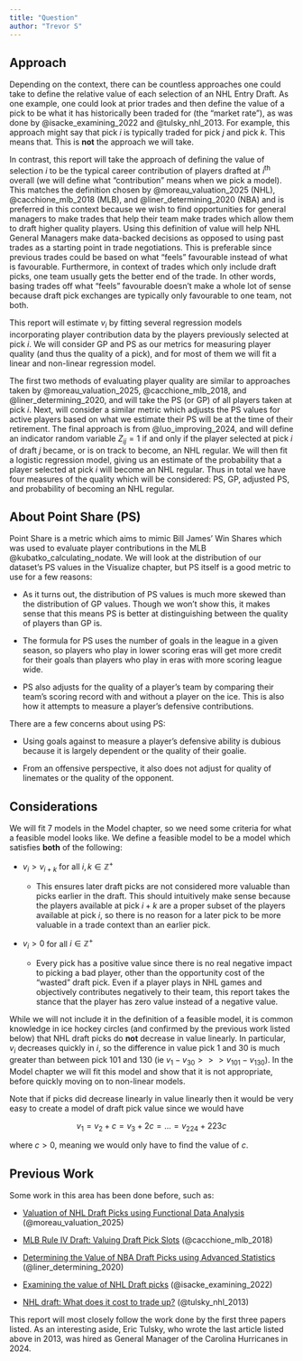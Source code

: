```yaml
---
title: "Question"
author: "Trevor S"
---
```


## Approach

Depending on the context, there can be countless approaches one could take to define the relative value of each selection of an NHL Entry Draft. As one example, one could look at prior trades and then define the value of a pick to be what it has historically been traded for (the "market rate"), as was done by @isacke_examining_2022 and @tulsky_nhl_2013. For example, this approach might say that pick $i$ is typically traded for pick $j$ and pick $k$. This means that. This is **not** the approach we will take.

In contrast, this report will take the approach of defining the value of selection $i$ to be the typical career contribution of players drafted at $i^{\text{th}}$ overall (we will define what "contribution" means when we pick a model). This matches the definition chosen by @moreau_valuation_2025 (NHL), @cacchione_mlb_2018 (MLB), and @liner_determining_2020 (NBA) and is preferred in this context because we wish to find opportunities for general managers to make trades that help their team make trades which allow them to draft higher quality players. Using this definition of value will help NHL General Managers make data-backed decisions as opposed to using past trades as a starting point in trade negotiations. This is preferable since previous trades could be based on what "feels" favourable instead of what is favourable. Furthermore, in context of trades which only include draft picks, one team usually gets the better end of the trade. In other words, basing trades off what "feels" favourable doesn't make a whole lot of sense because draft pick exchanges are typically only favourable to one team, not both.

This report will estimate $v_i$ by fitting several regression models incorporating player contribution data by the players previously selected at pick $i$. We will consider GP and PS as our metrics for measuring player quality (and thus the quality of a pick), and for most of them we will fit a linear and non-linear regression model.

The first two methods of evaluating player quality are similar to approaches taken by @moreau_valuation_2025, @cacchione_mlb_2018, and @liner_determining_2020, and will take the PS (or GP) of all players taken at pick $i$. Next, will consider a similar metric which adjusts the PS values for active players based on what we estimate their PS will be at the time of their retirement. The final approach is from @luo_improving_2024, and will define an indicator random variable $Z_{ij} = 1$ if and only if the player selected at pick $i$ of draft $j$ became, or is on track to become, an NHL regular. We will then fit a logistic regression model, giving us an estimate of the probability that a player selected at pick $i$ will become an NHL regular. Thus in total we have four measures of the quality which will be considered: PS, GP, adjusted PS, and probability of becoming an NHL regular.

## About Point Share (PS)

Point Share is a metric which aims to mimic Bill James' Win Shares which was used to evaluate player contributions in the MLB @kubatko_calculating_nodate. We will look at the distribution of our dataset's PS values in the Visualize chapter, but PS itself is a good metric to use for a few reasons:

-   As it turns out, the distribution of PS values is much more skewed than the distribution of GP values. Though we won't show this, it makes sense that this means PS is better at distinguishing between the quality of players than GP is.

-   The formula for PS uses the number of goals in the league in a given season, so players who play in lower scoring eras will get more credit for their goals than players who play in eras with more scoring league wide.

-   PS also adjusts for the quality of a player's team by comparing their team's scoring record with and without a player on the ice. This is also how it attempts to measure a player's defensive contributions.

There are a few concerns about using PS:

-   Using goals against to measure a player's defensive ability is dubious because it is largely dependent or the quality of their goalie.

-   From an offensive perspective, it also does not adjust for quality of linemates or the quality of the opponent.

## Considerations

We will fit 7 models in the Model chapter, so we need some criteria for what a feasible model looks like. We define a feasible model to be a model which satisfies **both** of the following:

-   $v_i > v_{i+k}$ for all $i, k \in \mathbb Z^+$

    -   This ensures later draft picks are not considered more valuable than picks earlier in the draft. This should intuitively make sense because the players available at pick $i+k$ are a proper subset of the players available at pick $i$, so there is no reason for a later pick to be more valuable in a trade context than an earlier pick.

-   $v_i > 0$ for all $i \in \mathbb Z^+$

    -   Every pick has a positive value since there is no real negative impact to picking a bad player, other than the opportunity cost of the "wasted" draft pick. Even if a player plays in NHL games and objectively contributes negatively to their team, this report takes the stance that the player has zero value instead of a negative value.

While we will not include it in the definition of a feasible model, it is common knowledge in ice hockey circles (and confirmed by the previous work listed below) that NHL draft picks do **not** decrease in value linearly. In particular, $v_i$ decreases quickly in $i$, so the difference in value pick 1 and 30 is much greater than between pick 101 and 130 (ie $v_1 - v_{30} >>> v_{101} - v_{130}$). In the Model chapter we will fit this model and show that it is not appropriate, before quickly moving on to non-linear models.

Note that if picks did decrease linearly in value linearly then it would be very easy to create a model of draft pick value since we would have

$$ v_1 = v_2 + c = v_3 + 2c = ... = v_{224} + 223c $$

where $c > 0$, meaning we would only have to find the value of $c$.

## Previous Work

Some work in this area has been done before, such as:

-   [Valuation of NHL Draft Picks using Functional Data Analysis](https://summit.sfu.ca/_flysystem/fedora/2023-02/etd22223.pdf) (@moreau_valuation_2025)

-   [MLB Rule IV Draft: Valuing Draft Pick Slots](https://academicworks.cuny.edu/cgi/viewcontent.cgi?article=1759&context=cc_etds_theses) (@cacchione_mlb_2018)

-   [Determining the Value of NBA Draft Picks using Advanced Statistics](https://repository.arizona.edu/handle/10150/651330) (@liner_determining_2020)

-   [Examining the value of NHL Draft picks](https://soundofhockey.com/2022/06/06/examining-the-value-of-nhl-draft-picks/amp/) (@isacke_examining_2022)

-   [NHL draft: What does it cost to trade up?](https://www.broadstreethockey.com/post/nhl-draft-pick-value-trading-up/) (@tulsky_nhl_2013)

This report will most closely follow the work done by the first three papers listed. As an interesting aside, Eric Tulsky, who wrote the last article listed above in 2013, was hired as General Manager of the Carolina Hurricanes in 2024.
